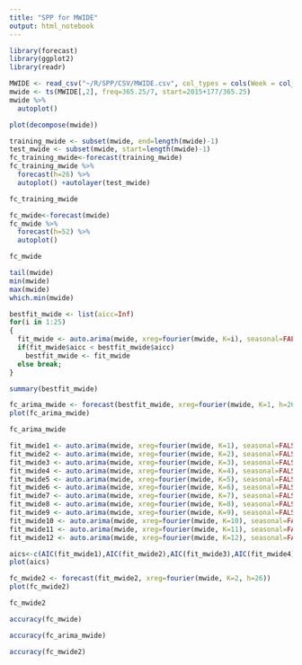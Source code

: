 ```yaml
---
title: "SPP for MWIDE"
output: html_notebook
---
```


```r
library(forecast)
library(ggplot2)
library(readr)
```

```r
MWIDE <- read_csv("~/R/SPP/CSV/MWIDE.csv", col_types = cols(Week = col_date(format = "%Y-%m-%d")))
mwide <- ts(MWIDE[,2], freq=365.25/7, start=2015+177/365.25)
mwide %>%
  autoplot()
```

```r
plot(decompose(mwide))
```

```r
training_mwide <- subset(mwide, end=length(mwide)-1)
test_mwide <- subset(mwide, start=length(mwide)-1)
fc_training_mwide<-forecast(training_mwide)
fc_training_mwide %>%
  forecast(h=26) %>%
  autoplot() +autolayer(test_mwide)
```

```r
fc_training_mwide
```

```r
fc_mwide<-forecast(mwide)
fc_mwide %>%
  forecast(h=52) %>%
  autoplot()
```

```r
fc_mwide
```

```r
tail(mwide)
min(mwide)
max(mwide)
which.min(mwide)
```

```r
bestfit_mwide <- list(aicc=Inf)
for(i in 1:25)
{
  fit_mwide <- auto.arima(mwide, xreg=fourier(mwide, K=i), seasonal=FALSE)
  if(fit_mwide$aicc < bestfit_mwide$aicc)
    bestfit_mwide <- fit_mwide
  else break;
}
```

```r
summary(bestfit_mwide)
```

```r
fc_arima_mwide <- forecast(bestfit_mwide, xreg=fourier(mwide, K=1, h=26))
plot(fc_arima_mwide)
```

```r
fc_arima_mwide
```

```r
fit_mwide1 <- auto.arima(mwide, xreg=fourier(mwide, K=1), seasonal=FALSE)
fit_mwide2 <- auto.arima(mwide, xreg=fourier(mwide, K=2), seasonal=FALSE)
fit_mwide3 <- auto.arima(mwide, xreg=fourier(mwide, K=3), seasonal=FALSE)
fit_mwide4 <- auto.arima(mwide, xreg=fourier(mwide, K=4), seasonal=FALSE)
fit_mwide5 <- auto.arima(mwide, xreg=fourier(mwide, K=5), seasonal=FALSE)
fit_mwide6 <- auto.arima(mwide, xreg=fourier(mwide, K=6), seasonal=FALSE)
fit_mwide7 <- auto.arima(mwide, xreg=fourier(mwide, K=7), seasonal=FALSE)
fit_mwide8 <- auto.arima(mwide, xreg=fourier(mwide, K=8), seasonal=FALSE)
fit_mwide9 <- auto.arima(mwide, xreg=fourier(mwide, K=9), seasonal=FALSE)
fit_mwide10 <- auto.arima(mwide, xreg=fourier(mwide, K=10), seasonal=FALSE)
fit_mwide11 <- auto.arima(mwide, xreg=fourier(mwide, K=11), seasonal=FALSE)
fit_mwide12 <- auto.arima(mwide, xreg=fourier(mwide, K=12), seasonal=FALSE)
```

```r
aics<-c(AIC(fit_mwide1),AIC(fit_mwide2),AIC(fit_mwide3),AIC(fit_mwide4),AIC(fit_mwide5),AIC(fit_mwide6),AIC(fit_mwide7),AIC(fit_mwide8),AIC(fit_mwide9),AIC(fit_mwide10),AIC(fit_mwide11),AIC(fit_mwide12))
plot(aics)
```

```r
fc_mwide2 <- forecast(fit_mwide2, xreg=fourier(mwide, K=2, h=26))
plot(fc_mwide2)
```

```r
fc_mwide2
```

```r
accuracy(fc_mwide)
```

```r
accuracy(fc_arima_mwide)
```

```r
accuracy(fc_mwide2)
```